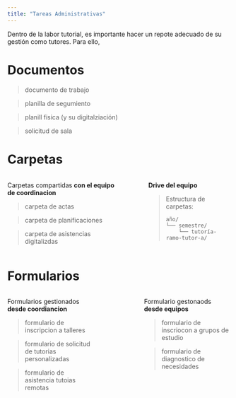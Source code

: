 ```yaml
---
title: "Tareas Administrativas"
---
```


Dentro de la labor tutorial, es importante hacer un repote adecuado de su gestión como tutores. Para ello,



# Documentos

> documento de trabajo


> planilla de segumiento

>   planill fisica (y su digitalziación)

>   solicitud de sala




# Carpetas

::: {.columns}
::: {.column width="55%"}
Carpetas compartidas **con el equipo de coordinacion**

> carpeta de actas
    
> carpeta de planificaciones

>carpeta de asistencias digitalizdas
    
:::

::: {.column width="5%"}
:::

::: {.column width="40%"}
**Drive del equipo**

> Estructura de carpetas:
>
> ```plaintext
> año/
> └── semestre/
>     └── tutoría-ramo-tutor-a/
> ```
            
:::

:::



# Formularios

::: {.columns}
::: {.column width="40%"}
Formularios gestionados **desde coordiancion**

> formulario de inscripcion a talleres

> formulario de solicitud de tutorias personalizadas

> formulario de asistencia tutoias remotas

:::

::: {.column width="15%"}
:::

::: {.column width="40%"}
Formulario gestonaods **desde equipos**

> formulario de inscriocon a grupos de estudio

>  formulario de diagnostico de necesidades

:::  

:::

